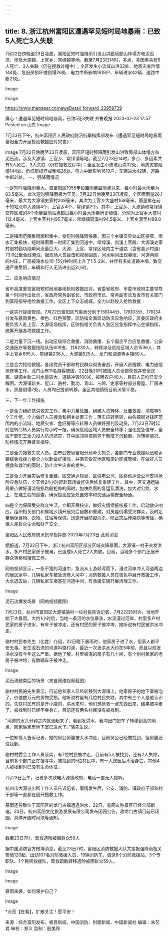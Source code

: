 ```yaml
---
---
---
```

title: 8. 浙江杭州富阳区遭遇罕见短时局地暴雨：已致5人死亡3人失联
---




7月22日傍晚至23日凌晨，富阳区短时强降雨引发山洪致局部山体塌方和泥石流，涉及大源镇、上官乡、常绿镇等地。截至7月23日14时，多点、多因素共有5人死亡、3人失联（仍在搜救过程中）；全区发生小流域山洪32处、地质灾害险情144处、危旧房损坏或倒塌26处、电力中断影响1619户、车辆进水42辆、道路中断21处。

Image

Image

https://www.thepaper.cn/newsDetail_forward_23959739



痛心！遭遇罕见短时局地暴雨，已致5死3失联
齐鲁晚报 2023-07-23 17:57 Posted on 山东
Image

7月23日下午，杭州富阳区人民政府防汛抗旱指挥部发布《遭遇罕见短时局地暴雨 富阳全力开展抢险救援应对灾害》：

Image
7月22日傍晚至23日凌晨，富阳区短时强降雨引发山洪致局部山体塌方和泥石流，涉及大源镇、上官乡、常绿镇等地。截至7月23日14时，多点、多因素共有5人死亡、3人失联（仍在搜救过程中）；全区发生小流域山洪32处、地质灾害险情144处、危旧房损坏或倒塌26处、电力中断影响1619户、车辆进水42辆、道路中断21处。
一、强降雨情况

一是短时强降雨量大。自富阳区1955年设置雨量监测点以来，每小时最大雨量为83.5毫米。此次短时强降雨极为罕见，7月22日傍晚至23日凌晨，全区面雨量26.1毫米，最大为大源镇史家村209毫米，其次为上官乡大盛村169毫米。雨量排在前十的站点中大源镇4个、上官乡4个、常绿镇2个。其中，上官乡、大源镇和常绿镇交界区域的4个雨量监测站点超过每小时最大雨量历史极值，分别为上官乡大盛村112.4毫米、上官乡芳村村95.7毫米、常绿镇双溪村94.5毫米、上官乡深里村88.8毫米。

二是降雨范围集雨面积集中。受短时强降雨侵袭，因三个乡镇交界处山区狭窄，雨水汇集极快，短时降雨第一时间汇集到河道中，常绿溪、剡溪上官段、大源溪史家村骆村勤功段瞬间流量巨大，大源、上官、常绿区域内主干道路（含省县乡村道）73.6公里全线淹没。据现场人员目击和视频回放，河水瞬间出现暴涨，河道两侧的村庄、厂房被淹水位10-15分钟时间上升了1.5-2米，并伴有多处道路冲塌，致交通严重受阻，车辆和行人无法进出近2小时。

二、应急响应情况

省市高度重视富阳短时局地暴雨抢险救援应对，省委省政府、市委市政府主要领导第一时间作出批示，省政府常务副省长、市政府市长、常务副市长及省市有关部门到富阳指导抢险救援工作。全区上下众志成城，全力以赴投入抢险救援：

一是实行提级管控。7月22日富阳区气象局分别于15时44分、17时03分、17时34分发布暴雨黄色、橙色、红色预警，区防指全面启动防汛应急响应，区委区政府主要负责人赴上官、大源现场指挥，区防指相关负责人到区应急指挥中心坐镇指挥，统筹开展各项救援工作。

二是力量下沉一线。出动区级综合救援、消防救援、五个国企平台应急救援、公安交通医疗等救援抢险队伍609支、共6230人，转移涉及危险区域人员1536人，其中上官乡695人、常绿镇236人、大源镇525人，龙门和湖源等乡镇80人。

三是合力抢险救援。各级党员干部和村民群众彻夜奋战，开展人员搜救、电力通信抢修等工作。龙门山有11名游客被困，22日晚20时被困人员全部获救并安全送离。湖源乡新二村水量较大，道路冲毁100米，被困农户48人，目前人员均已安全解困。大源镇新关、觃口、骆村、勤功、青山、三岭、史家等村部分房屋、厂房进水，房屋倒塌7处，人员均已提前转移。全区其他镇街目前汛情平稳。

三、下一步工作措施

一是全力组织抗洪救灾工作。集中力量处置，组建人员转移、处置救援、清障等5个工作组，全力做好人员搜救和相关处置工作；落实应转尽转，由各镇街对辖区范围内的小流域、地质灾害、危旧房等应转移人员做好预判及动员，7月23日7时起对应转尽转人员实行每小时一报，确保危险区域人员安全转移；强化应急值守，全区干部职工全力投入防汛抗灾，其中区领导按照包干制度下沉镇街，对转移情况、防控情况开展督查指导。

二是全力搜救失联人员。由市公安局富阳分局牵头抓总，各部门专业救援队伍和乡镇综合救援力量全力以赴做好搜救，并落实受灾地区和周边区域管控，在做好人员搜救和救治的同时，防止次生灾害的发生。

三是全力开展灾后修复重建。区交通运输局、区供电公司、区移动运营公司安排抢险应急队伍，全天候24小时赶赴现场做好灾后修复重建工作。其中，区交通运输局重点做好漫溢毁损路段抢修的同时，加快路面的复运及清洗，加大对公路、水上、在建工程的巡查，确保提高应急处置效率和交通运输安全畅通。

四是全力保障受灾群众生活。立即开展核灾，做好灾情续报核报工作，启动救灾响应，组织相关部门和属地乡镇开展灾后自救和重建，对房屋倒塌受灾群众，及时足量确保食物、衣物、住宿等保供。迅速开展防疫消杀，防止灾后传染病等传播，确保人民群众生命和财产安全。

富阳区人民政府防汛抗旱指挥部
2023年7月23日
此前消息



据报道，7月22日下午，浙江杭州富阳区部分区域突降暴雨，大源镇一村子突发洪水，多户村民家房子被淹，已造成5人死亡2人失联。目前，当地多个部门正展开群众转移和搜救工作。



网络视频显示，一条不宽的河道中，急流从上游倾泻而下，漫过河岸冲入河道两边的居民家中，几辆私家车被急流卷入河中；消防救援人员在夜色中展开救援工作，大水退去后，几辆私家车堵塞在河道中间，有救援车辆开展清理工作。



Image

泥石流爆发场景（网络视频截图）



7月23日，杭州市富阳区大源镇骆村一位村民告诉记者，7月22日5时许，当地开始下大暴雨。大约1小时后，当地一条河的水位暴涨，水流漫过河岸，村里多户村民家的房子进水，有车子被冲走，还有村民的房子被冲垮，她听说有村民被洪水冲走。



骆村村民李先生（化姓）介绍，22日晚下暴雨时，他家房子进了水，但家人都平安无事。发生泥石流的河道叫骆村溪，最近一次发洪水大约在5年前，而且以前发洪水没有今年这么严重。据他了解，村里被淹的房子有几十间，有个别村民家的老房子被冲垮，有数辆车子被冲走。



Image

泥石流结束后的场景（来自网络视频截图）



骆村村民骆先生表示，目前他和家人已经转移到大源镇上，他家房子的地下室被泡了，价值数万元的货物受损。他听说村里有几位村民失联，其中有三个人是他认识的。失联村民有的是开小店的，洪水来时，他们想抢救一点东西出来，结果被冲走了，被找到时已经不幸身亡，目前还有两名村民没有被找到。



“河道的水几分钟之内就涨起来了，看到发洪水，我冲出门把车子转移到高的地点，回家后家里地下室已进水了。”骆先生说。



一位知情人告诉记者，她的舅公舅婆被大水冲走，目前舅公已经被找到，但舅婆还没找到。



骆村村委会工作人员证实，有7位村民被冲走，目前有5人被找到，还有2人失踪，目前多个部门正在搜寻中。被找到的5位村民中，有一人送医后不治身亡，其他4人被找到时已没有生命体征。



7月23日上午，记者多次致电大源镇政府，电话一直无人接听。



杭州市大源派出所工作人员告诉记者，事情发生后，公安、消防、镇政府干部和村干部等一直都在展开搜救工作。



暴雨还导致位于富阳区的龙门古镇遭遇洪水，22日，有网友称景区已经全部断电。23日，杭州富阳文化旅游发展有限公司发布闭园公告，称龙门古镇目前已闭园，具体开园时间须等通知。

Image



截至23日7时，营救遇险被困群众59人



据中国消防官方微博消息，截至23日7时，富阳区消防救援大队共接报强降雨相关警情120起，出动107名消防救援人员、19辆消防车，调派6个消防救援站、3个专职队、1个民间救援队，营救疏散转移遇险被困群众59人。



Image

Image


暴雨来袭，如何保护自己？



Image


*点亮【在看】，扩散关注！愿平安！

来源：综合富阳发布、极目新闻、中国消防、封面新闻、中国新闻社
编辑：朱艺君
审校：郑义
监制：殷美玲